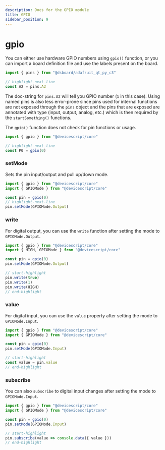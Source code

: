 ```yaml
---
description: Docs for the GPIO module
title: GPIO
sidebar_position: 9
---
```


# gpio

You can either use hardware GPIO numbers using `gpio()` function, or you can import
a board definition file and use the labels present on the board.

```ts
import { pins } from "@dsboard/adafruit_qt_py_c3"

// highlight-next-line
const A2 = pins.A2
```

The doc-string for `pins.A2` will tell you GPIO number (`1` in this case).
Using named pins is also less error-prone since pins used for internal
functions are not exposed through the `pins` object and the pins that are
exposed are annotated with type (input, output, analog, etc.) which is then
required by the `startSomething()` functions.

The `gpio()` function does not check for pin functions or usage.

```ts
import { gpio } from "@devicescript/core"

// highlight-next-line
const P0 = gpio(0)
```

### setMode

Sets the pin input/output and pull up/down mode.

```ts
import { gpio } from "@devicescript/core"
import { GPIOMode } from "@devicescript/core"

const pin = gpio(0)
// highlight-next-line
pin.setMode(GPIOMode.Output)
```

### write

For digital output, you can use the `write` function
after setting the mode to `GPIOMode.Output`.

```ts
import { gpio } from "@devicescript/core"
import { HIGH, GPIOMode } from "@devicescript/core"

const pin = gpio(0)
pin.setMode(GPIOMode.Output)

// start-highlight
pin.write(true)
pin.write(1)
pin.write(HIGH)
// end-highlight
```

### value

For digital input, you can use the `value` property
after setting the mode to `GPIOMode.Input`.

```ts
import { gpio } from "@devicescript/core"
import { GPIOMode } from "@devicescript/core"

const pin = gpio(0)
pin.setMode(GPIOMode.Input)

// start-highlight
const value = pin.value
// end-highlight
```

### subscribe

You can also `subscribe` to digital input changes
after setting the mode to `GPIOMode.Input`.

```ts
import { gpio } from "@devicescript/core"
import { GPIOMode } from "@devicescript/core"

const pin = gpio(0)
pin.setMode(GPIOMode.Input)

// start-highlight
pin.subscribe(value => console.data({ value }))
// end-highlight
```

